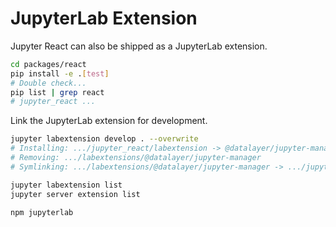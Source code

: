 # JupyterLab Extension

Jupyter React can also be shipped as a JupyterLab extension.

```bash
cd packages/react
pip install -e .[test]
# Double check...
pip list | grep react
# jupyter_react ...
```

Link the JupyterLab extension for development.

```bash
jupyter labextension develop . --overwrite
# Installing: .../jupyter_react/labextension -> @datalayer/jupyter-manager
# Removing: .../labextensions/@datalayer/jupyter-manager
# Symlinking: .../labextensions/@datalayer/jupyter-manager -> .../jupyter_react/labextension
```

```bash
jupyter labextension list
jupyter server extension list
```

```bash
npm jupyterlab
```
